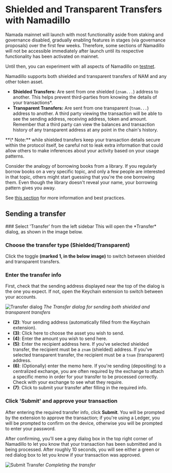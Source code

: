 
# Shielded and Transparent Transfers with Namadillo

<Callout type='info'>
Namada mainnet will launch with most functionality aside from staking and governance disabled, gradually enabling features in stages (via governance proposals) over the first 
few weeks. Therefore, some sections of Namadillo will not be accessible immediately after launch until its respective functionality has been activated on mainnet.  

Until then, you can experiment with all aspects of Namadillo on [testnet](../networks/testnets.mdx).
</Callout>

Namadillo supports both shielded and transparent transfers of NAM and any other token asset.  

- **Shielded Transfers:** Are sent from one shielded (`znam...`) address to another. This helps prevent third-parties from knowing the details of your 
transactions\*. 
- **Transparent Transfers:** Are sent from one transparent (`tnam...`) address to another. A third party viewing the transaction will be able 
to see the sending address, receiving address, token and amount. Remember that a third party can view the balances and transaction history 
of any transparent address at any point in the chain's history.  

<Callout type='info'>
**\* Note:** while shielded transfers keep your transaction details secure within the protocol itself, be careful not to leak extra information that could allow others to make inferences about 
your activity based on your usage patterns.  

Consider the analogy of borrowing books from a library. If you regularly borrow books on a very specific topic, and only a few people are interested in that topic, others might start guessing 
that you're the one borrowing them. Even though the library doesn't reveal your name, your borrowing pattern gives you away.  

See [this section](../../introduction/privacy.mdx) for more information and best practices.
</Callout>

## Sending a transfer
<Steps>
### Select 'Transfer' from the left sidebar
This will open the *Transfer* dialog, as shown in the image below.

### Choose the transfer type (Shielded/Transparent)
Click the toggle **(marked 1, in the below image)** to switch between shielded and transparent transfers.

### Enter the transfer info
First, check that the sending address displayed near the top of the dialog is the one you expect. If not, open the Keychain extension to switch between your 
accounts.  

![Transfer dialog](../../../public/images/namadillo/transfer1.png)
*The Transfer dialog for sending both shielded and transparent transfers*  

- **(2)**: Your sending address (automatically filled from the Keychain extension).
- **(3)**: Click here to choose the asset you wish to send.
- **(4)**: Enter the amount you wish to send here.
- **(5)**: Enter the recipient address here. If you've selected shielded transfer, the recipient must be a `znam` (shielded) address. 
If you've selected transparent transfer, the recipient must be a `tnam` (transparent) address.
- **(6)**: (Optionally) enter the memo here. If you're sending (depositing) to a centralized exchange, you are often required by the exchange to 
attach a specific memo in order for your transfer to be processed correctly. Check with your exchange to see what they require.
- **(7)**: Click to submit your transfer after filling in the required info.

### Click 'Submit' and approve your transaction
After entering the required transfer info, click **Submit**. You will be prompted by the extension to approve the transaction; if you're using 
a Ledger, you will be prompted to confirm on the device, otherwise you will be prompted to enter your password.  

After confirming, you'll see a grey dialog box in the top right corner of Namadillo to let you know that your transaction has been submitted 
and is being processed. After roughly 10 seconds, you will see either a green or red dialog box to let you know if your transaction was approved.  

![Submit Transfer](../../../public/images/namadillo/transfer2.png)
*Completing the transfer*
</Steps>